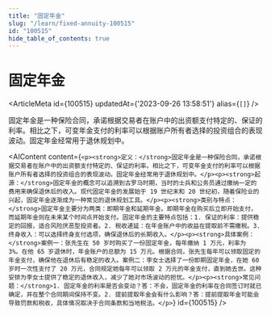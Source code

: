```yaml
---
title: "固定年金"
slug: "/learn/fixed-annuity-100515"
id: "100515"
hide_table_of_contents: true
---
```



# 固定年金

<ArticleMeta id={100515} updatedAt={'2023-09-26 13:58:51'} alias={`[]`} />
<div className='border-solid border-b border-t-0 my-4 border-[var(--ifm-color-gray-300)]' />

固定年金是一种保险合同，承诺根据交易者在账户中的出资额支付特定的、保证的利率。相比之下，可变年金支付的利率可以根据账户所有者选择的投资组合的表现波动。固定年金经常用于退休规划中。

<AIContent content={`<p><strong>定义：</strong>固定年金是一种保险合同，承诺根据交易者在账户中的出资额支付特定的、保证的利率。相比之下，可变年金支付的利率可以根据账户所有者选择的投资组合的表现波动。固定年金经常用于退休规划中。</p><p><strong>起源：</strong>固定年金的概念可以追溯到古罗马时期，当时的士兵和公务员通过缴纳一定的费用来确保退休后的收入。现代固定年金的发展始于 19 世纪末和 20 世纪初，随着保险业的兴起，固定年金逐渐成为一种常见的退休规划工具。</p><p><strong>类别与特点：</strong>固定年金主要分为两类：即期年金和延期年金。即期年金在购买后立即开始支付，而延期年金则在未来某个时间点开始支付。固定年金的主要特点包括：1. 保证的利率：提供稳定的回报，适合风险厌恶型投资者。2. 税收递延：在年金账户中的收益在提取前不需缴税。3. 终身收入：可以选择终身支付选项，确保退休后的长期收入。</p><p><strong>具体案例：</strong>案例一：张先生在 50 岁时购买了一份固定年金，每年缴纳 1 万元，利率为 3%。在他 65 岁退休时，年金账户的总额为 15 万元。根据合同，张先生每年可以领取固定的年金支付，确保他在退休后有稳定的收入。案例二：李女士选择了一份即期固定年金，在她 60 岁时一次性支付了 20 万元，合同规定她每年可以领取 2 万元的年金支付，直到她去世。这种安排为李女士提供了稳定的退休收入，减少了她对市场波动的担忧。</p><p><strong>常见问题：</strong>1. 固定年金的利率是否会变动？答：不会，固定年金的利率在合同签订时就已确定，并在整个合同期间保持不变。2. 提前提取年金会有什么影响？答：提前提取年金可能会导致罚款和税收，具体情况取决于合同条款和当地税法。</p>`} id={100515} />
